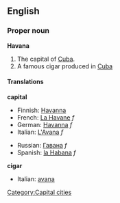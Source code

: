{{wikipedia}}
==English==

===Proper noun===
'''Havana'''
# The capital of [[Cuba]].
# A famous cigar produced in [[Cuba]]

====Translations====
'''capital'''
{{top}}
*Finnish: [[Havanna]]
*French: [[La Havane]] ''f''
*German: [[Havanna]] ''f''
*Italian: [[L'Avana]] ''f''
{{mid}}
*Russian: [[Гавана]] ''f''
*Spanish: [[la Habana]] ''f''
{{bottom}}
'''cigar'''
{{top}}
*Italian: [[avana]] {{m}}
{{mid}}
{{bottom}}

[[Category:Capital cities]]